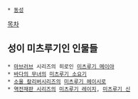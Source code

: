  * [[동성]]

[[목차]]

== 성이 미츠루기인 인물들 ==
 * [[마브러브]] 시리즈의 히로인 [[미츠루기 메이야]] 
 * [[바다의 무녀]]의 [[미츠루기 소요기]]
 * [[소울 칼리버]]시리즈의 [[미츠루기 헤이시로]] 
 * [[역전재판 시리즈]]의 [[미츠루기 레이지]], [[미츠루기 신]] 
